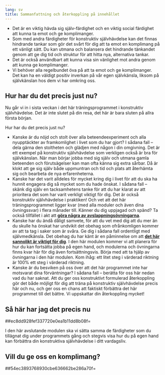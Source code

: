 ```yaml
---
lang: sv
title: Sammanfattning och återkoppling på innehållet
---
```


-   Det är en viktig hävda sig själv-färdighet och en viktig social
    färdighet att kunna ta emot och ge komplimanger.
-   Som med andra färdigheter för konstruktiv självhävdelse kan det
    finnas hindrande tankar som gör det svårt för dig att ta emot en
    komplimang på ett vänligt sätt. Du kan utmana och balansera det
    hindrande tänkandet genom att ge dig tid och struktur för att hitta
    nya, alternativa tankar.
-   Det är också användbart att kunna visa sin vänlighet mot andra genom
    att kunna ge komplimanger.
-   Vi behöver alla regelbundet öva på att ta emot och ge komplimanger.
    Det kan ha en väldigt positiv inverkan på vår egen självkänsla,
    liksom på självkänslan hos dem vi har omkring oss.

## Hur har du det precis just nu?

Nu går vi in i sista veckan i det här träningsprogrammet i
konstruktiv självhävdelse. Det är inte slutet på din resa, det här
är bara sluten på allra första början.

Hur har du det precis just nu?

-   Kanske är du nöjd och stolt över alla beteendeexperiment och
    alla nyupptäckter av framkomlighet i livet som du har gjort? I
    sådana fall -- dela gärna den stoltheten och glädjen med någon i
    din omgivning. Det är ett exempel på konstruktiv självhävdelse
    som verkligen också är bra för självkänslan. När man börjar
    jobba med sig själv och utmana gamla beteenden och förutsägelser
    kan man ofta känna sig extra sårbar. Då är klokt att ge sig
    själv både uppmuntran och tid och plats att återhämta sig och
    bearbeta de nya erfarenheterna. 
-   Kanske har det varit alldeles för mycket kring dig i livet för
    att du ska ha hunnit engagera dig så mycket som du hade önskat.
    I sådana fall -- skänk dig själv en tacksamhetens tanke för att
    du har klarat av att prioritera det som har varit verkligt
    viktigt för dig. Det är också konstruktiv självhävdelse i
    praktiken! Och vet att det här träningsprogrammet ligger kvar
    (med alla moduler och även dina övningssvar) i flera månader
    till. Känner du dig uppjagad och spänd? Ta också tillfället i
    akt att **[göra några av
    avslappningsövningarna](https://www.iterapi.se/sites/respekt/program/5-hitta-dina-s-tt-att-s-nka-sp-nningsniv-n)**.
-   Kanske har du ändå dåligt samvete, för att du vet med dig att du
    mer än du skulle ha önskat har undvikit det obehag som
    ofrånkomligen kommer av att ta tag i saker som är svåra. Ge dig
    i sådana fall ordentligt med självmedkänsla. Det obehag du har
    känt är en påminnelse om att **[det här sannolikt är viktigt för
    dig](https://www.iterapi.se/sites/respekt/program/3-utmana-negativa-f-ruts-gelser-med-beteendeexperiment/15-argument-f-r-att-byta-undvikande-mot-aktivt-deltagande)**.
    I den här modulen kommer vi att planera för hur du kan fortsätta
    jobba på egen hand, och modulerna och övningarna finns kvar här
    för dig även fortsättningsvis. Börja med att ta hjälp av
    övningarna i den här modulen. Kom ihåg: ett litet steg i
    värderad riktning är 100% ett steg i värderad riktning. 
-   Kanske är du besviken på oss över att det här programmet inte
    har motsvarat dina förväntningar? I sådana fall -- berätta för
    oss här nedan vad du har saknat. Att du ger oss konstruktivt
    formulerad återkoppling gör det både möjligt för dig att träna
    på konstruktiv självhävdelse precis här och nu, och ger oss en
    chans att faktiskt förbättra det här programmet till det bättre.
    Vi uppskattar din återkoppling mycket!

## Så här har jag det precis nu

##ec8dd928fef337720e0ea1b11dd8b08f=

I den här avslutande modulen ska vi sätta samma de färdigheter som
du tillägnat dig under programmets gång och stegvis visa hur du på
egen hand kan förbättra din konstruktiva självhävdelse i ditt
vardagsliv.

## Vill du ge oss en komplimang?

##54ec3893768930cbe636662be286a70f=
